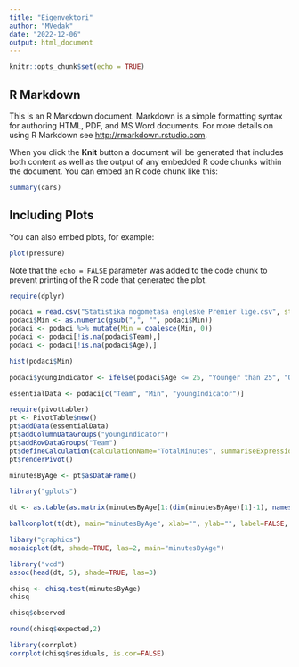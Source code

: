 ```yaml
---
title: "Eigenvektori"
author: "MVedak"
date: "2022-12-06"
output: html_document
---
```


```r
knitr::opts_chunk$set(echo = TRUE)
```

## R Markdown

This is an R Markdown document. Markdown is a simple formatting syntax for authoring HTML, PDF, and MS Word documents. For more details on using R Markdown see <http://rmarkdown.rstudio.com>.

When you click the **Knit** button a document will be generated that includes both content as well as the output of any embedded R code chunks within the document. You can embed an R code chunk like this:

```r
summary(cars)
```

## Including Plots

You can also embed plots, for example:

```r
plot(pressure)
```

Note that the `echo = FALSE` parameter was added to the code chunk to prevent printing of the R code that generated the plot.



```r
require(dplyr)

podaci = read.csv("Statistika nogometaša engleske Premier lige.csv", stringsAsFactors = FALSE)
podaci$Min <- as.numeric(gsub(",", "", podaci$Min))
podaci <- podaci %>% mutate(Min = coalesce(Min, 0))
podaci <- podaci[!is.na(podaci$Team),]
podaci <- podaci[!is.na(podaci$Age),]

hist(podaci$Min)

podaci$youngIndicator <- ifelse(podaci$Age <= 25, "Younger than 25", "Older than 25")

essentialData <- podaci[c("Team", "Min", "youngIndicator")]

require(pivottabler)
pt <- PivotTable$new()
pt$addData(essentialData)
pt$addColumnDataGroups("youngIndicator")
pt$addRowDataGroups("Team")
pt$defineCalculation(calculationName="TotalMinutes", summariseExpression="sum(Min)")
pt$renderPivot()
```

```r
minutesByAge <- pt$asDataFrame()

library("gplots")

dt <- as.table(as.matrix(minutesByAge[1:(dim(minutesByAge)[1]-1), names(minutesByAge) != "Total"]))

balloonplot(t(dt), main="minutesByAge", xlab="", ylab="", label=FALSE, show.margins=FALSE)
```

```r
libary("graphics")
mosaicplot(dt, shade=TRUE, las=2, main="minutesByAge")
```

```r
library("vcd")
assoc(head(dt, 5), shade=TRUE, las=3)
```

```r
chisq <- chisq.test(minutesByAge)
chisq
```

```r
chisq$observed
```

```r
round(chisq$expected,2)
```
```r
library(corrplot)
corrplot(chisq$residuals, is.cor=FALSE)
```

